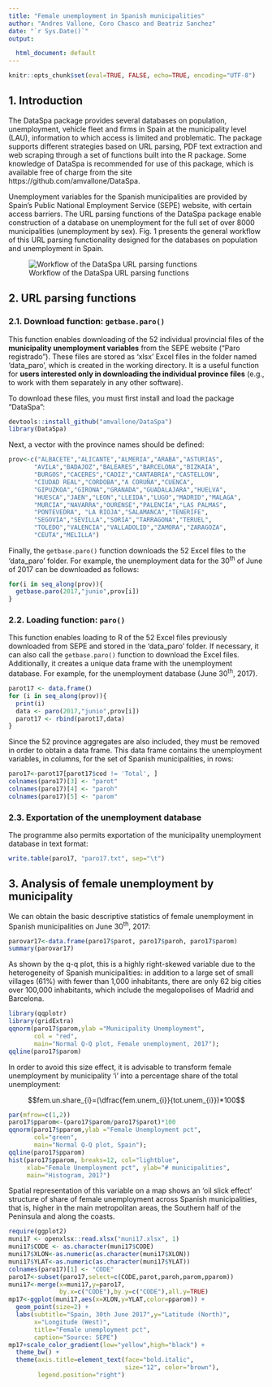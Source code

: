 ```yaml
---
title: "Female unemployment in Spanish municipalities"
author: "Andres Vallone, Coro Chasco and Beatriz Sanchez"
date: "`r Sys.Date()`"
output:

  html_document: default
---
```


```r
knitr::opts_chunk$set(eval=TRUE, FALSE, echo=TRUE, encoding="UTF-8")
```

## 1. Introduction

The DataSpa package provides several databases on population, unemployment, vehicle fleet and firms in Spain at the municipality level (LAU), information to which access is limited and problematic. The package supports different strategies based on URL parsing, PDF text extraction and web scraping through a set of functions built into the R package. Some knowledge of DataSpa is recommended for use of this package, which is available free of charge from the site https://github.com/amvallone/DataSpa.

Unemployment variables for the Spanish municipalities are provided by Spain’s Public National Employment Service (SEPE) website, with certain access barriers. The URL parsing functions of the DataSpa package enable construction of a database on unemployment for the full set of over 8000 municipalities (unemployment by sex). Fig. 1 presents the general workflow of this URL parsing functionality designed for the databases on population and unemployment in Spain.

![Workflow of the DataSpa URL parsing functions](Fig1.png)

## 2. URL parsing functions

### 2.1. Download function: `getbase.paro()`

This function enables downloading of  the 52 individual provincial files of the **municipality unemployment variables** from the SEPE website (“Paro registrado”). These files are stored as ‘xlsx’ Excel files in the folder named ‘data_paro’, which is created in the working directory. It is a useful function for **users interested only in downloading the individual province files** (e.g., to work with them separately in any other software).

To download these files, you must first install and load the package “DataSpa”:
```r
devtools::install_github("amvallone/DataSpa")
library(DataSpa)
``` 

Next, a vector with the province names should be defined:
```r
prov<-c("ALBACETE","ALICANTE","ALMERIA","ARABA","ASTURIAS",
       "AVILA","BADAJOZ","BALEARES","BARCELONA","BIZKAIA",
       "BURGOS","CACERES","CADIZ","CANTABRIA","CASTELLON",
       "CIUDAD REAL","CORDOBA","A CORUÑA","CUENCA",
       "GIPUZKOA","GIRONA","GRANADA","GUADALAJARA","HUELVA",
       "HUESCA","JAEN","LEON","LLEIDA","LUGO","MADRID","MALAGA",
       "MURCIA","NAVARRA","OURENSE","PALENCIA","LAS PALMAS",
       "PONTEVEDRA", "LA RIOJA","SALAMANCA","TENERIFE",
       "SEGOVIA","SEVILLA","SORIA","TARRAGONA","TERUEL",
       "TOLEDO","VALENCIA","VALLADOLID","ZAMORA","ZARAGOZA",
       "CEUTA","MELILLA")
``` 

Finally, the `getbase.paro()` function downloads the 52 Excel files to the 'data_paro' folder. For example, the unemployment data for the 30<sup>th</sup> of June of 2017 can be downloaded as follows:

```r
for(i in seq_along(prov)){
  getbase.paro(2017,"junio",prov[i])
}
``` 

### 2.2. Loading function: `paro()`

This function enables loading to R of the 52 Excel files previously downloaded from SEPE and stored in the ‘data_paro’ folder. If necessary, it can also call the `getbase.paro()` function to download the Excel files. Additionally, it creates a unique data frame with the unemployment database. For example, for the unemployment database (June 30<sup>th</sup>, 2017).

```r
parot17 <- data.frame()
for (i in seq_along(prov)){
  print(i)
  data <- paro(2017,"junio",prov[i])
  parot17 <- rbind(parot17,data)
}
```

Since the 52 province aggregates are also included, they must be removed in order to obtain a data frame. This data frame contains the unemployment variables, in columns, for the set of Spanish municipalities, in rows:

```r
paro17<-parot17[parot17$cod != 'Total', ]
colnames(paro17)[3] <- "parot"
colnames(paro17)[4] <- "paroh"
colnames(paro17)[5] <- "parom"
``` 

### 2.3. Exportation of the unemployment database 

The programme also permits exportation of the municipality unemployment database in text format:
```r
write.table(paro17, "paro17.txt", sep="\t")
```

## 3. Analysis of female unemployment by municipality

We can obtain the basic descriptive statistics of female unemployment in Spanish municipalities on June 30<sup>th</sup>, 2017:

```r
parovar17<-data.frame(paro17$parot, paro17$paroh, paro17$parom)
summary(parovar17)
```

As shown by the q-q plot, this is a highly right-skewed variable due to the heterogeneity of Spanish municipalities: in addition to a large set of small villages (61%) with fewer than 1,000 inhabitants, there are only 62 big cities over 100,000 inhabitants, which include the megalopolises of Madrid and Barcelona.

```r
library(qqplotr)
library(gridExtra)
qqnorm(paro17$parom,ylab ="Municipality Unemployment",
       col = "red",
       main="Normal Q-Q plot, Female unemployment, 2017");
qqline(paro17$parom)
```

In order to avoid this size effect, it is advisable to transform female unemployment by municipality ‘i’ into a percentage share of the total unemployment:

$$fem.un.share_{i}=(\dfrac{fem.unem_{i}}{tot.unem_{i}})*100$$

```r
par(mfrow=c(1,2))
paro17$pparom<-(paro17$parom/paro17$parot)*100
qqnorm(paro17$pparom,ylab ="Female Unemployment pct",
       col="green",
       main="Normal Q-Q plot, Spain");
qqline(paro17$pparom)
hist(paro17$pparom, breaks=12, col="lightblue",
     xlab="Female Unemployment pct", ylab="# municipalities",
     main="Histogram, 2017")
```

Spatial representation of this variable on a map shows an ‘oil slick effect’ structure of share of female unemployment across Spanish municipalities, that is, higher in the main metropolitan areas, the Southern half of the Peninsula and along the coasts.

```r
require(ggplot2)
muni17 <- openxlsx::read.xlsx("muni17.xlsx", 1)
muni17$CODE <- as.character(muni17$CODE)
muni17$XLON<-as.numeric(as.character(muni17$XLON))
muni17$YLAT<-as.numeric(as.character(muni17$YLAT))
colnames(paro17)[1] <- "CODE"
paro17<-subset(paro17,select=c(CODE,parot,paroh,parom,pparom))
muni17<-merge(x=muni17,y=paro17,
              by.x=c("CODE"),by.y=c("CODE"),all.y=TRUE)
mp17<-ggplot(muni17,aes(x=XLON,y=YLAT,color=pparom)) +
  geom_point(size=2) +
  labs(subtitle="Spain, 30th June 2017",y="Latitude (North)",
       x="Longitude (West)",
       title="Female unemployment pct",
       caption="Source: SEPE")
mp17+scale_color_gradient(low="yellow",high="black") +
  theme_bw() + 
  theme(axis.title=element_text(face="bold.italic",
                                size="12", color="brown"),
        legend.position="right")
```

